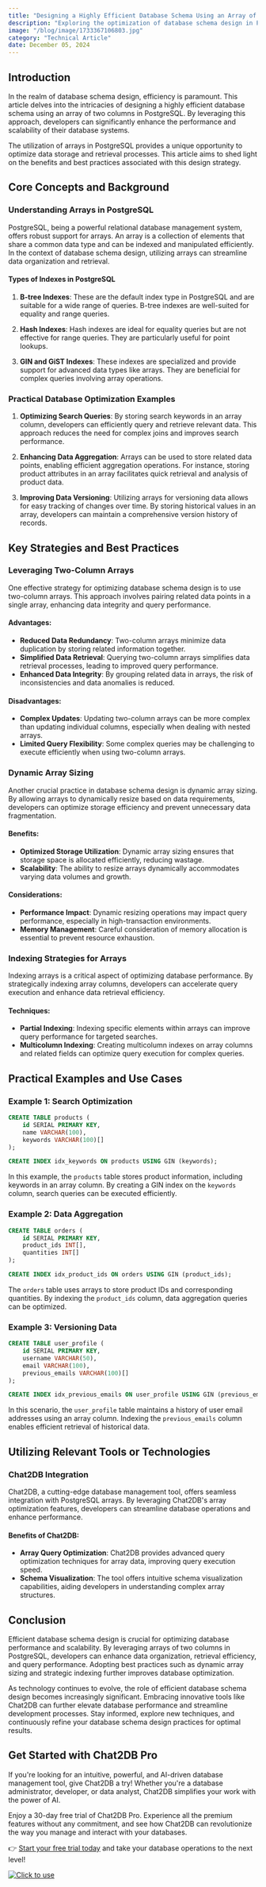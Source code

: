 ```yaml
---
title: "Designing a Highly Efficient Database Schema Using an Array of Two Columns in PostgreSQL"
description: "Exploring the optimization of database schema design in PostgreSQL by leveraging arrays of two columns for improved efficiency."
image: "/blog/image/1733367106803.jpg"
category: "Technical Article"
date: December 05, 2024
---
```


## Introduction

In the realm of database schema design, efficiency is paramount. This article delves into the intricacies of designing a highly efficient database schema using an array of two columns in PostgreSQL. By leveraging this approach, developers can significantly enhance the performance and scalability of their database systems.

The utilization of arrays in PostgreSQL provides a unique opportunity to optimize data storage and retrieval processes. This article aims to shed light on the benefits and best practices associated with this design strategy.

## Core Concepts and Background

### Understanding Arrays in PostgreSQL

PostgreSQL, being a powerful relational database management system, offers robust support for arrays. An array is a collection of elements that share a common data type and can be indexed and manipulated efficiently. In the context of database schema design, utilizing arrays can streamline data organization and retrieval.

#### Types of Indexes in PostgreSQL

1. **B-tree Indexes**: These are the default index type in PostgreSQL and are suitable for a wide range of queries. B-tree indexes are well-suited for equality and range queries.

2. **Hash Indexes**: Hash indexes are ideal for equality queries but are not effective for range queries. They are particularly useful for point lookups.

3. **GIN and GiST Indexes**: These indexes are specialized and provide support for advanced data types like arrays. They are beneficial for complex queries involving array operations.

### Practical Database Optimization Examples

1. **Optimizing Search Queries**: By storing search keywords in an array column, developers can efficiently query and retrieve relevant data. This approach reduces the need for complex joins and improves search performance.

2. **Enhancing Data Aggregation**: Arrays can be used to store related data points, enabling efficient aggregation operations. For instance, storing product attributes in an array facilitates quick retrieval and analysis of product data.

3. **Improving Data Versioning**: Utilizing arrays for versioning data allows for easy tracking of changes over time. By storing historical values in an array, developers can maintain a comprehensive version history of records.

## Key Strategies and Best Practices

### Leveraging Two-Column Arrays

One effective strategy for optimizing database schema design is to use two-column arrays. This approach involves pairing related data points in a single array, enhancing data integrity and query performance.

#### Advantages:
- **Reduced Data Redundancy**: Two-column arrays minimize data duplication by storing related information together.
- **Simplified Data Retrieval**: Querying two-column arrays simplifies data retrieval processes, leading to improved query performance.
- **Enhanced Data Integrity**: By grouping related data in arrays, the risk of inconsistencies and data anomalies is reduced.

#### Disadvantages:
- **Complex Updates**: Updating two-column arrays can be more complex than updating individual columns, especially when dealing with nested arrays.
- **Limited Query Flexibility**: Some complex queries may be challenging to execute efficiently when using two-column arrays.

### Dynamic Array Sizing

Another crucial practice in database schema design is dynamic array sizing. By allowing arrays to dynamically resize based on data requirements, developers can optimize storage efficiency and prevent unnecessary data fragmentation.

#### Benefits:
- **Optimized Storage Utilization**: Dynamic array sizing ensures that storage space is allocated efficiently, reducing wastage.
- **Scalability**: The ability to resize arrays dynamically accommodates varying data volumes and growth.

#### Considerations:
- **Performance Impact**: Dynamic resizing operations may impact query performance, especially in high-transaction environments.
- **Memory Management**: Careful consideration of memory allocation is essential to prevent resource exhaustion.

### Indexing Strategies for Arrays

Indexing arrays is a critical aspect of optimizing database performance. By strategically indexing array columns, developers can accelerate query execution and enhance data retrieval efficiency.

#### Techniques:
- **Partial Indexing**: Indexing specific elements within arrays can improve query performance for targeted searches.
- **Multicolumn Indexing**: Creating multicolumn indexes on array columns and related fields can optimize query execution for complex queries.

## Practical Examples and Use Cases

### Example 1: Search Optimization

```sql
CREATE TABLE products (
    id SERIAL PRIMARY KEY,
    name VARCHAR(100),
    keywords VARCHAR(100)[]
);

CREATE INDEX idx_keywords ON products USING GIN (keywords);
```

In this example, the `products` table stores product information, including keywords in an array column. By creating a GIN index on the `keywords` column, search queries can be executed efficiently.

### Example 2: Data Aggregation

```sql
CREATE TABLE orders (
    id SERIAL PRIMARY KEY,
    product_ids INT[],
    quantities INT[]
);

CREATE INDEX idx_product_ids ON orders USING GIN (product_ids);
```

The `orders` table uses arrays to store product IDs and corresponding quantities. By indexing the `product_ids` column, data aggregation queries can be optimized.

### Example 3: Versioning Data

```sql
CREATE TABLE user_profile (
    id SERIAL PRIMARY KEY,
    username VARCHAR(50),
    email VARCHAR(100),
    previous_emails VARCHAR(100)[]
);

CREATE INDEX idx_previous_emails ON user_profile USING GIN (previous_emails);
```

In this scenario, the `user_profile` table maintains a history of user email addresses using an array column. Indexing the `previous_emails` column enables efficient retrieval of historical data.

## Utilizing Relevant Tools or Technologies

### Chat2DB Integration

Chat2DB, a cutting-edge database management tool, offers seamless integration with PostgreSQL arrays. By leveraging Chat2DB's array optimization features, developers can streamline database operations and enhance performance.

#### Benefits of Chat2DB:
- **Array Query Optimization**: Chat2DB provides advanced query optimization techniques for array data, improving query execution speed.
- **Schema Visualization**: The tool offers intuitive schema visualization capabilities, aiding developers in understanding complex array structures.

## Conclusion

Efficient database schema design is crucial for optimizing database performance and scalability. By leveraging arrays of two columns in PostgreSQL, developers can enhance data organization, retrieval efficiency, and query performance. Adopting best practices such as dynamic array sizing and strategic indexing further improves database optimization.

As technology continues to evolve, the role of efficient database schema design becomes increasingly significant. Embracing innovative tools like Chat2DB can further elevate database performance and streamline development processes. Stay informed, explore new techniques, and continuously refine your database schema design practices for optimal results.

## Get Started with Chat2DB Pro

If you're looking for an intuitive, powerful, and AI-driven database management tool, give Chat2DB a try! Whether you're a database administrator, developer, or data analyst, Chat2DB simplifies your work with the power of AI.

Enjoy a 30-day free trial of Chat2DB Pro. Experience all the premium features without any commitment, and see how Chat2DB can revolutionize the way you manage and interact with your databases.

👉 [Start your free trial today](https://chat2db.ai/pricing) and take your database operations to the next level!


[![Click to use](/image/blog/bg/chat2db.jpg)](https://app.chat2db-ai.com/)

